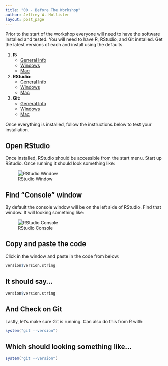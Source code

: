 ```yaml
---
title: "00 - Before The Workshop"
author: Jeffrey W. Hollister
layout: post_page
---
```


Prior to the start of the workshop everyone will need to have the software 
installed and tested.  You will need to have R, RStudio, and Git installed.  Get the latest versions of each and install using the defaults.  

1. **R:** 
    - [General Info](http://cran.r-project.org/)
    - [Windows](http://cran.r-project.org/bin/windows/base/R-3.2.0-win.exe)
    - [Mac](http://cran.r-project.org/bin/macosx/R-3.2.0.pkg)
2. **RStudio:** 
    - [General Info](http://www.rstudio.com/products/rstudio/download/)
    - [Windows](http://download1.rstudio.org/RStudio-0.99.446.exe)
    - [Mac](http://download1.rstudio.org/RStudio-0.99.446.dmg)
3. **Git:** 
    - [General Info](https://git-scm.com/downloads)
    - [Windows](https://git-scm.com/download/win)
    - [Mac](https://git-scm.com/download/mac)
  
Once everything is installed, follow the instructions below to test your installation.

## Open RStudio
Once installed, RStudio should be accessible from the start menu.  Start up RStudio.  Once running it should look something like:

![RStudio Window](/iale_open_science/figure/rstudio.png)

## Find "Console" window
By default the console window will be on the left side of RStudio.  Find that window.  It will looking something like:  

![RStudio Console](/iale_open_science/figure/rstudio_console.png)

## Copy and paste the code
Click in the window and paste in the code from below:

```r
version$version.string
```

## It should say...

```r
version$version.string
```

## And Check on Git 
Lastly, let's make sure Git is running.  Can also do this from R with:

```r
system("git --version")
```

## Which should looking something like...

```r
system("git --version")
```

